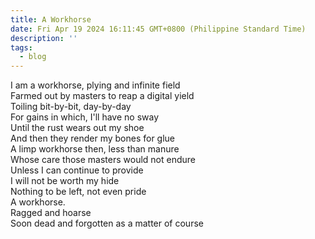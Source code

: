 ```yaml
---
title: A Workhorse
date: Fri Apr 19 2024 16:11:45 GMT+0800 (Philippine Standard Time)
description: ''
tags:
  - blog
---
```



I am a workhorse, plying and infinite field\
Farmed out by masters to reap a digital yield\
Toiling bit-by-bit, day-by-day\
For gains in which, I'll have no sway\
Until the rust wears out my shoe\
And then they render my bones for glue\
A limp workhorse then, less than manure\
Whose care those masters would not endure\
Unless I can continue to provide\
I will not be worth my hide\
Nothing to be left, not even pride\
A workhorse.\
Ragged and hoarse\
Soon dead and forgotten as a matter of course
